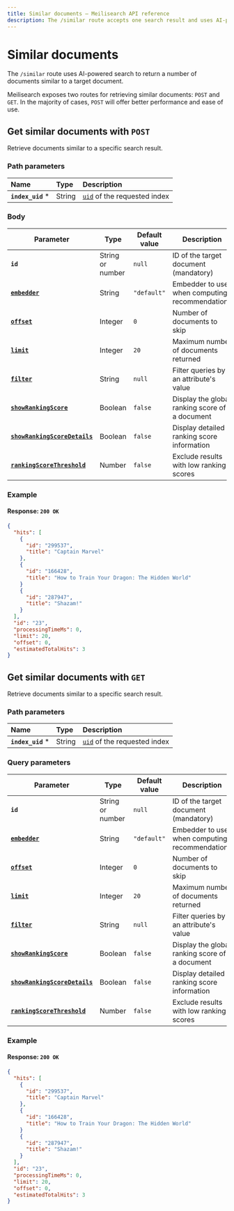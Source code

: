 ```yaml
---
title: Similar documents — Meilisearch API reference
description: The /similar route accepts one search result and uses AI-powered search to return a number of similar documents.
---
```


# Similar documents

The `/similar` route uses AI-powered search to return a number of documents similar to a target document.

Meilisearch exposes two routes for retrieving similar documents: `POST` and `GET`. In the majority of cases, `POST` will offer better performance and ease of use.

## Get similar documents with `POST`

<RouteHighlighter method="POST" route="/indexes/{index_uid}/similar"/>

Retrieve documents similar to a specific search result.

### Path parameters

| Name              | Type   | Description                                                            |
| :---------------- | :----- | :--------------------------------------------------------------------- |
| **`index_uid`** * | String | [`uid`](/learn/core_concepts/indexes#index-uid) of the requested index |

### Body

| Parameter                                                                    | Type             | Default value | Description                                    |
| ---------------------------------------------------------------------------- | ---------------- | ------------- | ---------------------------------------------- |
| **`id`**                                                                     | String or number | `null`        | ID of the target document (mandatory)          |
| **[`embedder`](/reference/api/search#embedder)**                             | String           | `"default"`   | Embedder to use when computing recommendations |
| **[`offset`](/reference/api/search#offset)**                                 | Integer          | `0`           | Number of documents to skip                    |
| **[`limit`](/reference/api/search#limit)**                                   | Integer          | `20`          | Maximum number of documents returned           |
| **[`filter`](/reference/api/search#filter)**                                 | String           | `null`        | Filter queries by an attribute's value         |
| **[`showRankingScore`](/reference/api/search#ranking-score)**                | Boolean          | `false`       | Display the global ranking score of a document |
| **[`showRankingScoreDetails`](/reference/api/search#ranking-score-details)** | Boolean          | `false`       | Display detailed ranking score information     |
| **[`rankingScoreThreshold`](/reference/api/search#ranking-score-threshold)** | Number           | `false`       | Exclude results with low ranking scores        |

### Example

<CodeSamples id="get_similar_post_1" />

#### Response: `200 OK`

```json
{
  "hits": [
    {
      "id": "299537",
      "title": "Captain Marvel"
    },
    {
      "id": "166428",
      "title": "How to Train Your Dragon: The Hidden World"
    }
    {
      "id": "287947",
      "title": "Shazam!"
    }
  ],
  "id": "23",
  "processingTimeMs": 0,
  "limit": 20,
  "offset": 0,
  "estimatedTotalHits": 3
}
```

## Get similar documents with `GET`

<RouteHighlighter method="GET" route="/indexes/{index_uid}/similar"/>

Retrieve documents similar to a specific search result.

### Path parameters

| Name              | Type   | Description                                                            |
| :---------------- | :----- | :--------------------------------------------------------------------- |
| **`index_uid`** * | String | [`uid`](/learn/core_concepts/indexes#index-uid) of the requested index |

### Query parameters

| Parameter                                                                    | Type             | Default value | Description                                    |
| ---------------------------------------------------------------------------- | ---------------- | ------------- | ---------------------------------------------- |
| **`id`**                                                                     | String or number | `null`        | ID of the target document (mandatory)          |
| **[`embedder`](/reference/api/search#embedder)**                             | String           | `"default"`   | Embedder to use when computing recommendations |
| **[`offset`](/reference/api/search#offset)**                                 | Integer          | `0`           | Number of documents to skip                    |
| **[`limit`](/reference/api/search#limit)**                                   | Integer          | `20`          | Maximum number of documents returned           |
| **[`filter`](/reference/api/search#filter)**                                 | String           | `null`        | Filter queries by an attribute's value         |
| **[`showRankingScore`](/reference/api/search#ranking-score)**                | Boolean          | `false`       | Display the global ranking score of a document |
| **[`showRankingScoreDetails`](/reference/api/search#ranking-score-details)** | Boolean          | `false`       | Display detailed ranking score information     |
| **[`rankingScoreThreshold`](/reference/api/search#ranking-score-threshold)** | Number           | `false`       | Exclude results with low ranking scores        |

### Example

<CodeSamples id="get_similar_get_1" />

#### Response: `200 OK`

```json
{
  "hits": [
    {
      "id": "299537",
      "title": "Captain Marvel"
    },
    {
      "id": "166428",
      "title": "How to Train Your Dragon: The Hidden World"
    }
    {
      "id": "287947",
      "title": "Shazam!"
    }
  ],
  "id": "23",
  "processingTimeMs": 0,
  "limit": 20,
  "offset": 0,
  "estimatedTotalHits": 3
}
```

